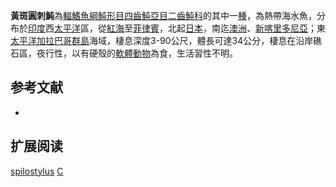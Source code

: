 {{Speciesbox
| name = 黃斑圓刺魨
| image = Cyclichthys spilostylus.jpg
| image_width = 250px
| status = NE
| status_system = IUCN3.1
| genus = Cyclichthys
| species = spilostylus
| authority = [[Leis_&_Randall|Leis & Randall]], 1982
| synonyms = *''Chilomycterus spilostylus, Leis & Randall, 1982''
*''Cyclicthys spilostylos, Leis & Randall, 1982''
}}
'''黃斑圓刺魨'''為[[輻鰭魚綱|輻鰭魚綱]][[魨形目|魨形目]][[四齒魨亞目|四齒魨亞目]][[二齒魨科|二齒魨科]]的其中一[[種|種]]，為熱帶海水魚，分布於[[印度|印度]]西[[太平洋|太平洋]]區，從[[紅海|紅海]]至[[菲律賓|菲律賓]]，北起[[日本|日本]]，南迄[[澳洲|澳洲]]、[[新喀里多尼亞|新喀里多尼亞]]；東[[太平洋|太平洋]][[加拉巴哥群島|加拉巴哥群島]]海域，棲息深度3-90公尺，體長可達34公分，棲息在沿岸礁石區，夜行性，以有硬殼的[[軟體動物|軟體動物]]為食，生活習性不明。

== 参考文献 ==
*{{FishBase_species|genus=Cyclichthys|species=spilostylus|year=2014|month=3}}

== 扩展阅读 ==
{{refbegin}}
{{wikispecies-inline|Cyclichthys spilostylus|黃斑圓刺魨}}
{{refend}}
{{Taxonbar|from=Q523600}}

[[Category:圓刺魨屬|spilostylus]]
[[Category:1982年描述的魚類|C]]


{{魚類小作品}}